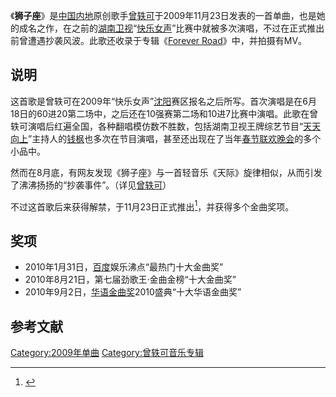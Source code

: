 {{Infobox Single
| Name = 狮子座
| Cover = 狮子座 CD cover.jpg
| Artist = [[曾轶可|曾轶可]]
| from Album = [[Forever_Road|Forever Road]]
| Released = 2009年11月23日
| Format = 网络试听、CD
| Genre = [[华语流行|华语流行]]、[[民谣|民谣]]
| Length = 03:21
| Label = [[天娱传媒|天娱传媒]]
| Writer = 曾轶可 / Mickey (H)<br>曾轶可
| Producer = [[高晓松|高晓松]]
| Last single = 多余的流星<br>（2009年）
| This single = '''狮子座'''<br>（2009年）
| Next single = 夜车<br>（2010年）
}}

《'''狮子座'''》是[[中国内地|中国内地]]原创歌手[[曾轶可|曾轶可]]于2009年11月23日发表的一首单曲，也是她的成名之作，在之前的[[湖南卫视|湖南卫视]]“[[快乐女声|快乐女声]]”比赛中就被多次演唱，不过在正式推出前曾遭遇抄袭风波。此歌还收录于专辑《[[Forever_Road|Forever Road]]》中，并拍摄有MV。

== 说明 ==
这首歌是曾轶可在2009年“快乐女声”[[沈阳|沈阳]]赛区报名之后所写。首次演唱是在6月18日的60进20第二场中，之后还在10强赛第二场和10进7比赛中演唱。此歌在曾轶可演唱后红遍全国，各种翻唱模仿数不胜数，包括湖南卫视王牌综艺节目“[[天天向上|天天向上]]”主持人的[[钱枫|钱枫]]也多次在节目演唱，甚至还出现在了当年[[春节联欢晚会|春节联欢晚会]]的多个小品中。

然而在8月底，有网友发现《狮子座》与一首轻音乐《天际》旋律相似，从而引发了沸沸扬扬的“抄袭事件”。（详见[[曾轶可#《狮子座》疑似抄袭|曾轶可]]）

不过这首歌后来获得解禁，于11月23日正式推出<ref>{{cite news | title=曾轶可 - 《狮子座》独家首播 | url=http://ent.163.com/09/1123/08/5OPRCHNE000300C8.html | publisher=[[网易|网易]] | date=2009-11-23 | accessdate=2011-02-03 | archive-date=2020-08-15 | archive-url=https://web.archive.org/web/20200815193121/http://ent.163.com/09/1123/08/5OPRCHNE000300C8.html | dead-url=no }}</ref>，并获得多个金曲奖项。

== 奖项 ==
*2010年1月31日，[[百度|百度]]娱乐沸点“最热门十大金曲奖”
*2010年8月21日，第七届劲歌王·金曲金榜“十大金曲奖”
*2010年9月2日，[[华语金曲奖|华语金曲奖]]2010盛典“十大华语金曲奖”

== 参考文献 ==
{{reflist}}

{{Song-stub}}
{{曾轶可}}
{{Authority control}}
[[Category:2009年单曲|Category:2009年单曲]]
[[Category:曾轶可音乐专辑|Category:曾轶可音乐专辑]]